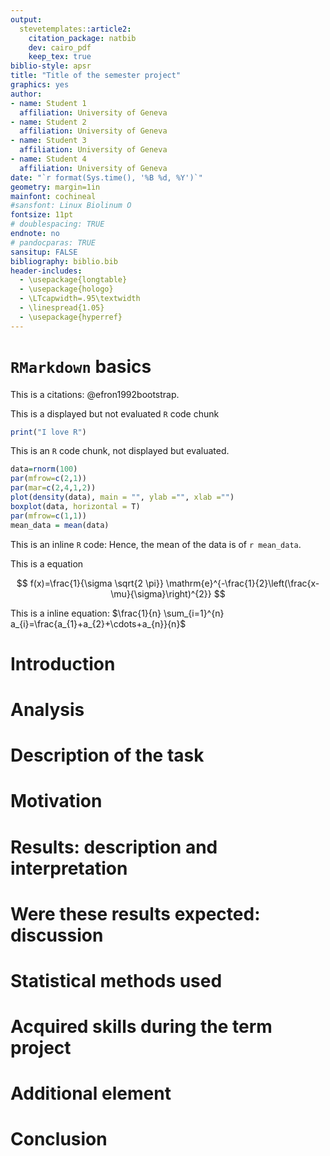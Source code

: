 ```yaml
---
output: 
  stevetemplates::article2:
    citation_package: natbib
    dev: cairo_pdf
    keep_tex: true
biblio-style: apsr
title: "Title of the semester project"
graphics: yes
author:
- name: Student 1
  affiliation: University of Geneva
- name: Student 2
  affiliation: University of Geneva
- name: Student 3
  affiliation: University of Geneva
- name: Student 4
  affiliation: University of Geneva
date: "`r format(Sys.time(), '%B %d, %Y')`"
geometry: margin=1in
mainfont: cochineal
#sansfont: Linux Biolinum O
fontsize: 11pt
# doublespacing: TRUE
endnote: no
# pandocparas: TRUE
sansitup: FALSE
bibliography: biblio.bib
header-includes:
  - \usepackage{longtable}
  - \usepackage{hologo}
  - \LTcapwidth=.95\textwidth
  - \linespread{1.05}
  - \usepackage{hyperref}
---
```


# `RMarkdown` basics


This is a citations: @efron1992bootstrap.   


This is a displayed but not evaluated `R` code chunk

```r
print("I love R")
```

This is an `R` code chunk, not displayed but evaluated.

```r
data=rnorm(100)
par(mfrow=c(2,1))
par(mar=c(2,4,1,2))
plot(density(data), main = "", ylab ="", xlab ="")
boxplot(data, horizontal = T)
par(mfrow=c(1,1))
mean_data = mean(data)
```


This is an inline `R` code: Hence, the mean of the data is of `r mean_data`.

This is a \hologo{LaTeX} equation 

$$
f(x)=\frac{1}{\sigma \sqrt{2 \pi}} \mathrm{e}^{-\frac{1}{2}\left(\frac{x-\mu}{\sigma}\right)^{2}}
$$

This is a inline \hologo{LaTeX} equation: $\frac{1}{n} \sum_{i=1}^{n} a_{i}=\frac{a_{1}+a_{2}+\cdots+a_{n}}{n}$

# Introduction

\kant[1]

# Analysis

# Description of the task

# Motivation

# Results: description and interpretation

# Were these results expected: discussion

# Statistical methods used

# Acquired skills during the term project

# Additional element

# Conclusion